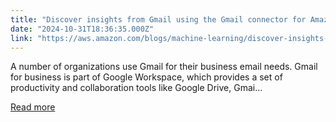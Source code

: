 ```yaml
---
title: "Discover insights from Gmail using the Gmail connector for Amazon Q Business"
date: "2024-10-31T18:36:35.000Z"
link: "https://aws.amazon.com/blogs/machine-learning/discover-insights-from-gmail-using-the-gmail-connector-for-amazon-q-business/"
---
```


A number of organizations use Gmail for their business email needs. Gmail for business is part of Google Workspace, which provides a set of productivity and collaboration tools like Google Drive, Gmai...

[Read more](https://aws.amazon.com/blogs/machine-learning/discover-insights-from-gmail-using-the-gmail-connector-for-amazon-q-business/)
